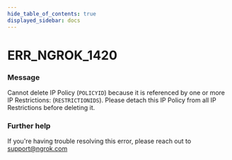 ```yaml
---
hide_table_of_contents: true
displayed_sidebar: docs
---
```



# ERR_NGROK_1420

### Message

Cannot delete IP Policy (`POLICYID`) because it is referenced by one or more IP Restrictions: (`RESTRICTIONIDS`). Please detach this IP Policy from all IP Restrictions before deleting it.

<ErrorDetails error="err_ngrok_1420" />

### Further help

If you're having trouble resolving this error, please reach out to [support@ngrok.com](mailto:support@ngrok.com?subject=Help%20with%20ERR_NGROK_1420)

